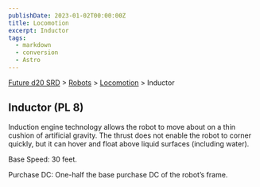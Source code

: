 ```yaml
---
publishDate: 2023-01-02T00:00:00Z
title: Locomotion
excerpt: Inductor
tags:
  - markdown
  - conversion
  - Astro
---
```






[Future d20 SRD](/#futureD20) > [Robots](future-d20-srd-robots-index) > [Locomotion](future-d20-srd-robots-locomotion-index) > Inductor




## Inductor (PL 8)


Induction engine technology allows the robot to move about on a thin cushion of artificial gravity. The thrust does not enable the robot to corner quickly, but it can hover and float above liquid surfaces (including water).


Base Speed: 30 feet.


Purchase DC: One-half the base purchase DC of the robot’s frame.



